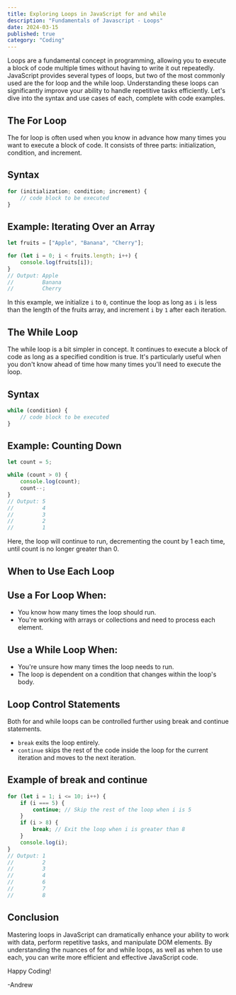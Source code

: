 ```yaml
---
title: Exploring Loops in JavaScript for and while
description: "Fundamentals of Javascript - Loops"
date: 2024-03-15
published: true
category: "Coding"
---
```


Loops are a fundamental concept in programming, allowing you to execute a block of code multiple times without having to write it out repeatedly. JavaScript provides several types of loops, but two of the most commonly used are the for loop and the while loop. Understanding these loops can significantly improve your ability to handle repetitive tasks efficiently. Let's dive into the syntax and use cases of each, complete with code examples.

## The For Loop

The for loop is often used when you know in advance how many times you want to execute a block of code. It consists of three parts: initialization, condition, and increment.

## Syntax

```jsx
for (initialization; condition; increment) {
    // code block to be executed
}
```
## Example: Iterating Over an Array

```jsx
let fruits = ["Apple", "Banana", "Cherry"];

for (let i = 0; i < fruits.length; i++) {
    console.log(fruits[i]);
}
// Output: Apple
//         Banana
//         Cherry
```

In this example, we initialize `i` to `0`, continue the loop as long as `i` is less than the length of the fruits array, and increment `i` by `1` after each iteration.

## The While Loop

The while loop is a bit simpler in concept. It continues to execute a block of code as long as a specified condition is true. It's particularly useful when you don't know ahead of time how many times you'll need to execute the loop.

## Syntax

```jsx
while (condition) {
    // code block to be executed
}
```
## Example: Counting Down

```jsx
let count = 5;

while (count > 0) {
    console.log(count);
    count--;
}
// Output: 5
//         4
//         3
//         2
//         1
```

Here, the loop will continue to run, decrementing the count by 1 each time, until count is no longer greater than 0.

## When to Use Each Loop

## Use a For Loop When:

- You know how many times the loop should run.
- You're working with arrays or collections and need to process each element.

## Use a While Loop When:

- You're unsure how many times the loop needs to run.
- The loop is dependent on a condition that changes within the loop's body.

## Loop Control Statements

Both for and while loops can be controlled further using break and continue statements.

- `break` exits the loop entirely.
- `continue` skips the rest of the code inside the loop for the current iteration and moves to the next iteration.

## Example of break and continue

```jsx
for (let i = 1; i <= 10; i++) {
    if (i === 5) {
        continue; // Skip the rest of the loop when i is 5
    }
    if (i > 8) {
        break; // Exit the loop when i is greater than 8
    }
    console.log(i);
}
// Output: 1
//         2
//         3
//         4
//         6
//         7
//         8
```
## Conclusion

Mastering loops in JavaScript can dramatically enhance your ability to work with data, perform repetitive tasks, and manipulate DOM elements. By understanding the nuances of for and while loops, as well as when to use each, you can write more efficient and effective JavaScript code. 

Happy Coding!

 -Andrew